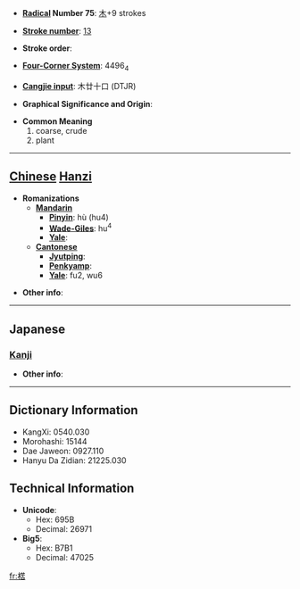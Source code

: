 * '''[[Wiktionary:Chinese radical index| Radical]] Number 75''': [[Wiktionary:Chinese radical index 木|木]]+9 strokes

* '''[[Wiktionary:Chinese total strokes index|Stroke number]]''': [[Wiktionary:Chinese total strokes index 13|13]]

* '''Stroke order''': 

* '''[[Wiktionary:Chinese four corner index|Four-Corner System]]''': 4496<sub>4</sub>

* '''[[Wiktionary:Chinese Cangjie index|Cangjie input]]''': 木廿十口 (DTJR)

* '''Graphical Significance and Origin''': 

* '''Common Meaning'''
*#coarse, crude
*# plant


----

== [[Chinese]] [[Hanzi]] ==

* '''Romanizations'''
** '''[[Mandarin]]'''
*** '''[[Pinyin]]''': hù (hu4)
*** '''[[Wade-Giles]]''': hu<sup>4</sup>
*** '''[[Yale]]''': 
** '''[[Cantonese]]'''
*** '''[[Jyutping]]''':
*** '''[[Penkyamp]]''': 
*** '''[[Yale]]''': fu2, wu6

* '''Other info''': 

----

==Japanese==
===[[Kanji]]===
{{kanji|on readings=[[こ]] (ko), [[ご]] (go)
|kun readings=
}}

* '''Other info''':  

----

== Dictionary Information ==

* KangXi: 0540.030
* Morohashi: 15144
* Dae Jaweon: 0927.110
* Hanyu Da Zidian: 21225.030

== Technical Information ==

* '''Unicode''':
** Hex: 695B
** Decimal: 26971
* '''Big5''':
** Hex: B7B1
** Decimal: 47025

[[fr:楛]]